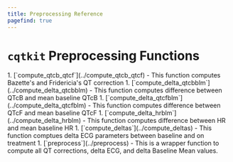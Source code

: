 ```yaml
---
title: Preprocessing Reference
pagefind: true
---
```



# `cqtkit` Preprocessing Functions

<Steps>
1. [`compute_qtcb_qtcf`](../compute_qtcb_qtcf) - This function computes Bazette's and Fridericia's QT correction
1. [`compute_delta_qtcbblm`](../compute_delta_qtcbblm) - This function computes difference between QTcB and mean baseline QTcB
1. [`compute_delta_qtcfblm`](../compute_delta_qtcfblm) - This function computes difference between QTcF and mean baseline QTcF
1. [`compute_delta_hrblm`](../compute_delta_hrblm) - This function computes difference between HR and mean baseline HR
1. [`compute_deltas`](../compute_deltas) - This function comptues delta ECG parameters between baseline and on treatment
1. [`preprocess`](../preprocess) - This is a wrapper function to compute all QT corrections, delta ECG, and delta Baseline Mean values.
</Steps>
